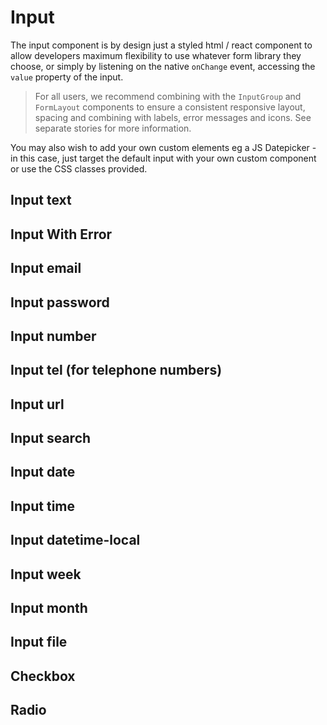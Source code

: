 
<Meta of={InputStories} />

# Input

The input component is by design just a styled html / react component to allow developers maximum flexibility to use whatever form library they choose, or simply by listening on the native `onChange` event, accessing the `value` property of the input.

> For all users, we recommend combining with the `InputGroup` and `FormLayout` components to ensure a consistent responsive layout, spacing and combining with labels, error messages and icons. See separate stories for more information.

You may also wish to add your own custom elements eg a JS Datepicker - in this case, just target the default input with your own custom component or use the CSS classes provided.

<ArgsTable of={Input} />

## Input text

<Canvas of={InputStories.InputText} />

<RenderHtmlMarkup of={InputStories.InputText} />

## Input With Error

<Canvas>
  <Story of={InputStories.InputWithError} />
</Canvas>

<RenderHtmlMarkup of={InputStories.InputWithError} />

## Input email

<Canvas>
  <Story of={InputStories.InputEmail} />
</Canvas>

<RenderHtmlMarkup of={InputStories.InputEmail} />

## Input password

<Canvas>
  <Story of={InputStories.InputPassword} />
</Canvas>

<RenderHtmlMarkup of={InputStories.InputPassword} />

## Input number

<Canvas>
  <Story of={InputStories.InputNumber} />
</Canvas>

<RenderHtmlMarkup of={InputStories.InputNumber} />

## Input tel (for telephone numbers)

<Canvas>
  <Story of={InputStories.InputTel} />
</Canvas>

<RenderHtmlMarkup of={InputStories.InputTel} />

## Input url

<Canvas>
  <Story of={InputStories.InputUrl} />
</Canvas>

<RenderHtmlMarkup of={InputStories.InputUrl} />

## Input search

<Canvas>
  <Story of={InputStories.InputSearch} />
</Canvas>

<RenderHtmlMarkup of={InputStories.InputSearch} />

## Input date

<Canvas>
  <Story of={InputStories.InputDate} />
</Canvas>

<RenderHtmlMarkup of={InputStories.InputDate} />

## Input time

<Canvas>
  <Story of={InputStories.InputTime} />
</Canvas>

<RenderHtmlMarkup of={InputStories.InputTime} />

## Input datetime-local

<Canvas>
  <Story of={InputStories.InputDatetimeLocal} />
</Canvas>

<RenderHtmlMarkup of={InputStories.InputDatetimeLocal} />

## Input week

<Canvas>
  <Story of={InputStories.InputWeek} />
</Canvas>

<RenderHtmlMarkup of={InputStories.InputWeek} />

## Input month

<Canvas>
  <Story of={InputStories.InputMonth} />
</Canvas>

<RenderHtmlMarkup of={InputStories.InputMonth} />

## Input file

<Canvas>
  <Story of={InputStories.InputFile} />
</Canvas>

<RenderHtmlMarkup of={InputStories.InputFile} />

## Checkbox

<Canvas>
  <Story of={InputStories.InputCheckbox} />
</Canvas>

<RenderHtmlMarkup of={InputStories.InputCheckbox} />

## Radio

<Canvas>
  <Story of={InputStories.InputRadio} />
</Canvas>

<RenderHtmlMarkup of={InputStories.InputRadio} />
